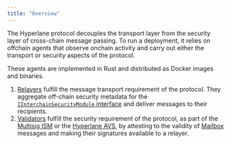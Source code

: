 ```yaml
---
title: "Overview"
---
```


The Hyperlane protocol decouples the transport layer from the security layer of cross-chain message passing. To run a deployment, it relies on offchain agents that observe onchain activity and carry out either the transport or security aspects of the protocol.

These agents are implemented in Rust and distributed as Docker images and binaries.

1. [Relayers](/docs/protocol/agents/relayer) fulfill the message transport requirement of the protocol. They aggregate off-chain security metadata for the [`IInterchainSecurityModule` interface](/docs/protocol/ISM/modular-security#core-concepts) and deliver messages to their recipients.
2. [Validators](/docs/protocol/agents/validators) fulfill the security requirement of the protocol, as part of the [Multisig ISM](/docs/protocol/ISM/standard-ISMs/multisig-ISM) or the [Hyperlane AVS](/docs/protocol/ISM/economic-security/hyperlane-avs), by attesting to the validity of [Mailbox](/docs/protocol/core/mailbox) messages and making their signatures available to a relayer.
